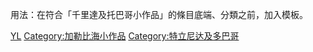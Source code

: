 用法：在符合「千里達及托巴哥小作品」的條目底端、分類之前，加入'''{{tl|Trinidad and Tobago-stub}}'''模板。


[[Category:小作品类别|YL]]
[[Category:加勒比海小作品|Category:加勒比海小作品]]
[[Category:特立尼达及多巴哥|Category:特立尼达及多巴哥]]